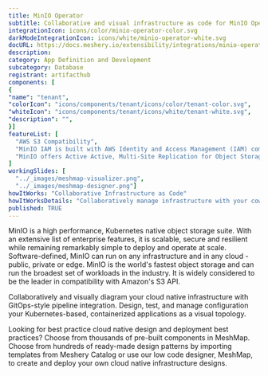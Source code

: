 ```yaml
---
title: MinIO Operator
subtitle: Collaborative and visual infrastructure as code for MinIO Operator
integrationIcon: icons/color/minio-operator-color.svg
darkModeIntegrationIcon: icons/white/minio-operator-white.svg
docURL: https://docs.meshery.io/extensibility/integrations/minio-operator
description: 
category: App Definition and Development
subcategory: Database
registrant: artifacthub
components: [
{
"name": "tenant",
"colorIcon": "icons/components/tenant/icons/color/tenant-color.svg",
"whiteIcon": "icons/components/tenant/icons/white/tenant-white.svg",
"description": "",
}]
featureList: [
  "AWS S3 Compatibility",
  "MinIO IAM is built with AWS Identity and Access Management (IAM) compatibility at its core and presents that framework to applications and users no matter the environment.",
  "MinIO offers Active Active, Multi-Site Replication for Object Storage is a key requirement for mission-critical production environments."
]
workingSlides: [
  "../_images/meshmap-visualizer.png",
  "../_images/meshmap-designer.png"]
howItWorks: "Collaborative Infrastructure as Code"
howItWorksDetails: "Collaboratively manage infrastructure with your coworkers synchronously sharing the same designs."
published: TRUE
---
```

<p>
MinIO is a high performance, Kubernetes native object storage suite. With an extensive list of enterprise features, it is scalable, secure and resilient while remaining remarkably simple to deploy and operate at scale. Software-defined, MinIO can run on any infrastructure and in any cloud - public, private or edge. MinIO is the world's fastest object storage and can run the broadest set of workloads in the industry. It is widely considered to be the leader in compatibility with Amazon's S3 API.
</p>
<p>
    Collaboratively and visually diagram your cloud native infrastructure with GitOps-style pipeline integration. Design, test, and manage configuration your Kubernetes-based, containerized applications as a visual topology.
</p>
<p>
    Looking for best practice cloud native design and deployment best practices? Choose from thousands of pre-built components in MeshMap. Choose from hundreds of ready-made design patterns by importing templates from Meshery Catalog or use our low code designer, MeshMap, to create and deploy your own cloud native infrastructure designs.
</p>
